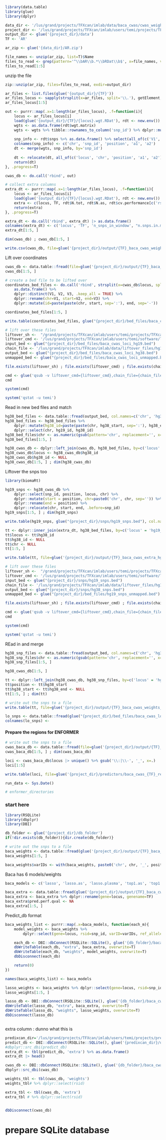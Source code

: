 


```r
library(data.table)
library(glue)
library(dplyr)
```

```r
data_dir <- '/lus/grand/projects/TFXcan/imlab/data/baca_cwas/cwas_weights'
project_dir <- '/lus/grand/projects/TFXcan/imlab/users/temi/projects/TFXcan/baca_cwas'
output_dir <- glue('{project_dir}/data')
TF <- 'AR'
```

```r
ar_zip <- glue('{data_dir}/AR.zip')
```

```r
file_names <- unzip(ar_zip, list=T)$Name
files_to_read <- grep(pattern='^\\bAR\\b.*\\bRDat\\b$', x=file_names, value=T)
files_to_read[1:5]
```

unzip the file
```r
zip::unzip(ar_zip, files=files_to_read, exdir=output_dir)
```

```r
ar_files <- list.files(glue('{output_dir}/{TF}'))
ar_files_locus <- sapply(strsplit(x=ar_files, split='\\.'), getElement, 1)
ar_files_locus[1:5]
```

```r
out <- purrr::map(.x=1:length(ar_files_locus), .f=function(i){
    locus <- ar_files_locus[i]
    load(glue('{output_dir}/{TF}/{locus}.wgt.RDat'), rdt <- new.env())
    wgts <- as.data.frame(rdt$wgt.matrix)
    wgts <- wgts %>% tibble::rownames_to_column('snp_id') %>% dplyr::mutate(locus=locus)
    
    snp_info <- rdt$snps %>% as.data.frame() %>% select(all_of(c('V1', 'V3', 'V2', 'V4', 'V5'))) 
    colnames(snp_info) <- c('chr', 'snp_id', 'position', 'a1', 'a2')
    dt <- merge(wgts, snp_info, by='snp_id')
    
    dt <- relocate(dt, all_of(c('locus', 'chr', 'position', 'a1', 'a2')), .after=snp_id)
    return(dt)
}, .progress=T)

cwas_db <- do.call('rbind', out)
```

```r
# collect extra columns
extra_dt <- purrr::map(.x=1:length(ar_files_locus), .f=function(i){
    locus <- ar_files_locus[i]
    load(glue('{output_dir}/{TF}/{locus}.wgt.RDat'), rdt <- new.env())
    extra <- c(locus, TF, rdt$N.tot, rdt$N.as, rdt$cv.performance[c('rsq', 'pval'), c('lasso')] |> unname()) |> as.data.frame() |> t() |> unname()
    return(extra)
}, .progress=T)

extra_dt <- do.call('rbind', extra_dt) |> as.data.frame()
colnames(extra_dt) <- c('locus', 'TF', 'n_snps_in_window', "n.snps.in.model", "pred.perf.R2", "pred.perf.pval")
extra_dt[1:5, ]
```


```r
dim(cwas_db) ; cwas_db[1:5, ]
```

```r
write.csv(cwas_db, file=glue('{project_dir}/output/{TF}_baca_cwas_weights_2023-01-26.csv'), row.names=F, quote=F)
```


Lift over coordinates
```r
cwas_db <- data.table::fread(file=glue('{project_dir}/output/{TF}_baca_cwas_weights_2023-01-26.csv'))
cwas_db[1:5, ]
```
```r
# create a bed file to be lifted over
coordinates_bed_files <- do.call('rbind', strsplit(x=cwas_db$locus, split='\\-|\\:')) |> 
    as.data.frame() %>% 
    dplyr::distinct(V1, V2, V3, .keep_all = TRUE) %>% 
    dplyr::rename(chr=V1, start=V2, end=V3) %>%
    dplyr::mutate(id=paste(paste(chr, start, sep=':'), end, sep='-'))

coordinates_bed_files[1:5, ]
```

```r
write.table(coordinates_bed_files, glue("{project_dir}/bed_files/baca_cwas_loci_hg19.bed"), col.names=F, quote=F, row.names=F)
```

```r
# lift over these files
liftover_sh <-  "/grand/projects/TFXcan/imlab/users/temi/projects/TFXcan/TFPred_pipeline/scripts/utilities/liftover.sh"
liftover_cmd <- '/lus/grand/projects/TFXcan/imlab/users/temi/software/liftOver'
input_bed <- glue("{project_dir}/bed_files/baca_cwas_loci_hg19.bed")
chain_file <- '/lus/grand/projects/TFXcan/imlab/data/liftover_files/hg19ToHg38.over.chain.gz'
output_bed <- glue("{project_dir}/bed_files/baca_cwas_loci_hg38.bed")
unmapped_bed <- glue("{project_dir}/bed_files/baca_cwas_loci_unmapped.bed")
```

```r
file.exists(liftover_sh) ; file.exists(liftover_cmd) ; file.exists(chain_file) ; file.exists(input_bed)
```

```r
cmd <- glue('qsub -v liftover_cmd={liftover_cmd},chain_file={chain_file},input_bed={input_bed},output_bed={output_bed},unmapped_bed={unmapped_bed} {liftover_sh}')
cmd
```

```r
system(cmd)
```

```r
system('qstat -u temi')
```

Read in new bed files and match 
```r
hg38_bed_files <- data.table::fread(output_bed, col.names=c('chr', 'hg38_start', 'hg38_end', 'hg19_id'))
hg38_bed_files <- hg38_bed_files %>% 
    dplyr::mutate(hg38_id=paste(paste(chr, hg38_start, sep=':'), hg38_end, sep='-')) %>%
    dplyr::select(chr, hg19_id, hg38_id)
hg38_bed_files$chr <- as.numeric(gsub(pattern='chr', replacement='', x=hg38_bed_files$chr))
hg38_bed_files[1:5, ]
```

```r
hg38_cwas_db <- dplyr::left_join(cwas_db, hg38_bed_files, by=c('locus' = 'hg19_id', 'chr'='chr'))
hg38_cwas_db$locus <- hg38_cwas_db$hg38_id
hg38_cwas_db$hg38_id <- NULL
hg38_cwas_db[1:5, ] ; dim(hg38_cwas_db)
```

Liftover the snps too
```r
library(biomaRt)
```

```r
hg19_snps <- hg38_cwas_db %>%
    dplyr::select(snp_id, position, locus, chr) %>%
    dplyr::mutate(start = position, chr=paste0('chr', chr, sep='')) %>%
    dplyr::rename(end = position) %>%
    dplyr::relocate(chr, start, end, .before=snp_id)
hg19_snps[1:5, ] ; dim(hg19_snps)
```

```r
write.table(hg19_snps, glue("{project_dir}/snps/hg19_snps.bed"), col.names=F, quote=F, row.names=F)
```

```r
tt <- dplyr::inner_join(extra_dt, hg38_bed_files, by=c('locus' = 'hg19_id'))
tt$locus <- tt$hg38_id
tt$hg38_id <- NULL
tt$chr <- NULL
tt[1:5, ]
```

```r
write.table(tt, file=glue('{project_dir}/output/{TF}_baca_cwas_extra_hg38_2023-01-27.txt'), col.names=T, row.names=F, quote=F)
```



```r
# lift over these files
liftover_sh <-  "/grand/projects/TFXcan/imlab/users/temi/projects/TFXcan/TFPred_pipeline/scripts/utilities/liftover.sh"
liftover_cmd <- '/lus/grand/projects/TFXcan/imlab/users/temi/software/liftOver'
input_bed <- glue("{project_dir}/snps/hg19_snps.bed")
chain_file <- '/lus/grand/projects/TFXcan/imlab/data/liftover_files/hg19ToHg38.over.chain.gz'
output_bed <- glue("{project_dir}/snps/hg38_snps.bed")
unmapped_bed <- glue("{project_dir}/bed_files/hg19_snps_unmapped.bed")

file.exists(liftover_sh) ; file.exists(liftover_cmd) ; file.exists(chain_file) ; file.exists(input_bed)
```

```r
cmd <- glue('qsub -v liftover_cmd={liftover_cmd},chain_file={chain_file},input_bed={input_bed},output_bed={output_bed},unmapped_bed={unmapped_bed} {liftover_sh}')
cmd
```

```r
system(cmd)
```

```r
system('qstat -u temi')
```

REad in and merge
```r
hg38_snp_files <- data.table::fread(output_bed, col.names=c('chr', 'hg38_start', 'hg38_end', 'snp_id', 'hg38_locus'))
hg38_snp_files$chr <- as.numeric(gsub(pattern='chr', replacement='', x=hg38_snp_files$chr))
hg38_snp_files[1:5, ]
```

```r
hg38_cwas_db[1:5, ]
```

```r
tt <- dplyr::left_join(hg38_cwas_db, hg38_snp_files, by=c('locus' = 'hg38_locus', 'snp_id'='snp_id', 'chr' = 'chr'))
tt$position <- tt$hg38_start
tt$hg38_start <- tt$hg38_end <- NULL
tt[1:5, ] ; dim(tt)
```


```r
# write out the snps to a file
write.table(tt, file=glue('{project_dir}/output/{TF}_baca_cwas_weights_hg38_2023-01-27.txt'), col.names=T, row.names=F, quote=F)
```

```r
lo_snps <- data.table::fread(glue("{project_dir}/bed_files/baca_cwas_loci_hg38.bed"))
colnames(lo_snps) <- 
```


#### Prepare the regions for ENFORMER
```r
# write out the snps to a file
cwas_baca_db <- data.table::fread(file=glue('{project_dir}/output/{TF}_baca_cwas_weights_hg38_2023-01-27.txt')) |> as.data.frame()
cwas_baca_db[1:5, ] ; dim(cwas_baca_db)
```
```r
loci <- cwas_baca_db$locus |> unique() %>% gsub('\\:|\\-', '_', x=.)
loci[1:5]
```

```r
write.table(loci, file=glue('{project_dir}/predictors/baca_cwas_{TF}_regions_hg38_2023-01-27.txt'), quote=T, row.names=F, col.names=F)
```

```r
run_data <- Sys.Date()
```

```r
# enformer_directories

```


### start here

```r
library(RSQLite)
library(dbplyr)
library(DBI)
```

```r
db_folder <- glue('{project_dir}/db_folder')
if(!dir.exists(db_folder)){dir.create(db_folder)}
```

```r
# write out the snps to a file
baca_weights <- data.table::fread(glue('{project_dir}/output/{TF}_baca_cwas_weights_hg38_2023-01-27.txt'))
baca_weights[1:5, ]

baca_weights$varIDs <- with(baca_weights, paste0('chr', chr, '_', position, '_', a1, '_', a2, '_', 'b38', sep=''))
```

Baca has 6 models/weights

```r
baca_models <- c('lasso', 'lasso.as', 'lasso.plasma', 'top1.as', 'top1.qtl', 'top1')
```

```r
baca_extra <- data.table::fread(glue('{project_dir}/output/{TF}_baca_cwas_extra_hg38_2023-01-27.txt'))
baca_extra <- baca_extra %>% dplyr::rename(gene=locus, genename=TF)
baca_extra$pred.perf.qval <- NA
baca_extra[1:5, ]
```

Predict_db format

```r
baca_weights_list <- purrr::map(.x=baca_models, function(each_m){
    model_weights <- baca_weights %>% 
        dplyr::select(gene=locus, rsid=snp_id, varID=varIDs, ref_allele=a1, eff_allele=a2, weight=as.symbol(each_m)) %>% as.data.frame()

    each_db <- DBI::dbConnect(RSQLite::SQLite(), glue('{db_folder}/baca_cwas_{each_m}.db'))
    dbWriteTable(each_db, "extra", baca_extra, overwrite=T)
    dbWriteTable(each_db, "weights", model_weights, overwrite=T)
    dbDisconnect(each_db)

    return(0)
})

names(baca_weights_list) <- baca_models
```

```r
lasso_weights <- baca_weights %>% dplyr::select(gene=locus, rsid=snp_id, varID=varIDs, ref_allele=a1, eff_allele=a2, weight=lasso) %>% as.data.frame()
lasso_weights[1:5, ]

lasso_db <- DBI::dbConnect(RSQLite::SQLite(), glue('{db_folder}/baca_cwas_lasso.db'))
dbWriteTable(lasso_db, "extra", baca_extra, overwrite=T)
dbWriteTable(lasso_db, "weights", lasso_weights, overwrite=T)
dbDisconnect(lasso_db)
```

```r

```

extra column : dunno what this is
```r
predixcan_dir='/lus/grand/projects/TFXcan/imlab/users/temi/projects/prediXcan/tutorial'
predict_db <- DBI::dbConnect(RSQLite::SQLite(), glue('{predixcan_dir}/data/models/gtex_v8_en/en_Whole_Blood.db'))
#dbplyr::src_dbi(predict_db)
extra_dt <- tbl(predict_db, 'extra') %>% as.data.frame()
extra_dt |> head()
```

```r
cwas_db <- DBI::dbConnect(RSQLite::SQLite(), glue('{db_folder}/baca_cwas_lasso.db'))
dbplyr::src_dbi(cwas_db)
```

```r
weights_tbl <- tbl(cwas_db, 'weights')
weights_tbl# %>% dplyr::select(rsid)
```

```r
extra_tbl <- tbl(cwas_db, 'extra')
extra_tbl # %>% dplyr::select(rsid)
```

```r
```


```r
dbDisconnect(cwas_db)
```



# prepare SQLite database


```r

```





